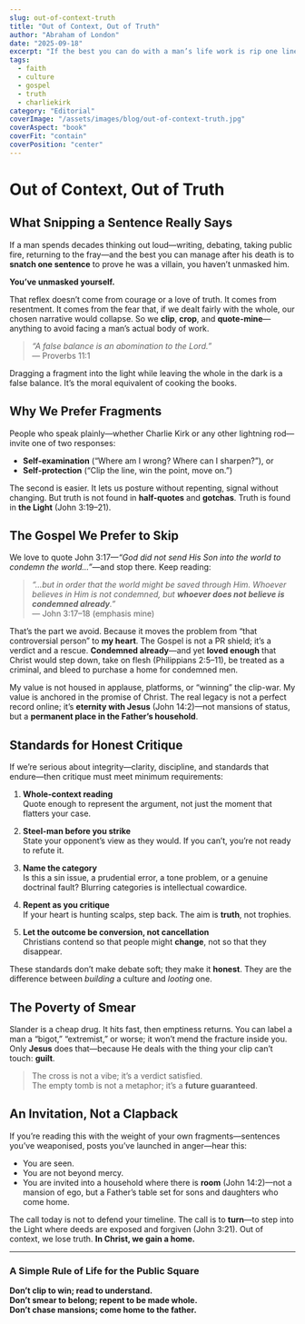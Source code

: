 ```yaml
---
slug: out-of-context-truth
title: "Out of Context, Out of Truth"
author: "Abraham of London"
date: "2025-09-18"
excerpt: "If the best you can do with a man’s life work is rip one line out of context, you’re not exposing him—you’re exposing yourself."
tags:
  - faith
  - culture
  - gospel
  - truth
  - charliekirk
category: "Editorial"
coverImage: "/assets/images/blog/out-of-context-truth.jpg"
coverAspect: "book"
coverFit: "contain"
coverPosition: "center"
---
```


# Out of Context, Out of Truth

## What Snipping a Sentence Really Says

If a man spends decades thinking out loud—writing, debating, taking public fire, returning to the fray—and the best you can manage after his death is to **snatch one sentence** to prove he was a villain, you haven’t unmasked him.

**You’ve unmasked yourself.**

That reflex doesn’t come from courage or a love of truth. It comes from resentment. It comes from the fear that, if we dealt fairly with the whole, our chosen narrative would collapse. So we **clip**, **crop**, and **quote-mine**—anything to avoid facing a man’s actual body of work.

> *“A false balance is an abomination to the Lord.”*  
> — Proverbs 11:1

Dragging a fragment into the light while leaving the whole in the dark is a false balance. It’s the moral equivalent of cooking the books.

## Why We Prefer Fragments

People who speak plainly—whether Charlie Kirk or any other lightning rod—invite one of two responses:

- **Self-examination** (“Where am I wrong? Where can I sharpen?”), or  
- **Self-protection** (“Clip the line, win the point, move on.”)

The second is easier. It lets us posture without repenting, signal without changing. But truth is not found in **half-quotes** and **gotchas**. Truth is found in **the Light** (John 3:19–21).

## The Gospel We Prefer to Skip

We love to quote John 3:17—*“God did not send His Son into the world to condemn the world…”*—and stop there. Keep reading:

> *“…but in order that the world might be saved through Him. Whoever believes in Him is not condemned, but **whoever does not believe is condemned already**.”*  
> — John 3:17–18 (emphasis mine)

That’s the part we avoid. Because it moves the problem from “that controversial person” to **my heart**. The Gospel is not a PR shield; it’s a verdict and a rescue. **Condemned already**—and yet **loved enough** that Christ would step down, take on flesh (Philippians 2:5–11), be treated as a criminal, and bleed to purchase a home for condemned men.

My value is not housed in applause, platforms, or “winning” the clip-war. My value is anchored in the promise of Christ. The real legacy is not a perfect record online; it’s **eternity with Jesus** (John 14:2)—not mansions of status, but a **permanent place in the Father’s household**.

## Standards for Honest Critique

If we’re serious about integrity—clarity, discipline, and standards that endure—then critique must meet minimum requirements:

1. **Whole-context reading**  
   Quote enough to represent the argument, not just the moment that flatters your case.

2. **Steel-man before you strike**  
   State your opponent’s view as they would. If you can’t, you’re not ready to refute it.

3. **Name the category**  
   Is this a sin issue, a prudential error, a tone problem, or a genuine doctrinal fault? Blurring categories is intellectual cowardice.

4. **Repent as you critique**  
   If your heart is hunting scalps, step back. The aim is **truth**, not trophies.

5. **Let the outcome be conversion, not cancellation**  
   Christians contend so that people might **change**, not so that they disappear.

These standards don’t make debate soft; they make it **honest**. They are the difference between *building* a culture and *looting* one.

## The Poverty of Smear

Slander is a cheap drug. It hits fast, then emptiness returns. You can label a man a “bigot,” “extremist,” or worse; it won’t mend the fracture inside you. Only **Jesus** does that—because He deals with the thing your clip can’t touch: **guilt**.

> The cross is not a vibe; it’s a verdict satisfied.  
> The empty tomb is not a metaphor; it’s a **future guaranteed**.

## An Invitation, Not a Clapback

If you’re reading this with the weight of your own fragments—sentences you’ve weaponised, posts you’ve launched in anger—hear this:

- You are seen.  
- You are not beyond mercy.  
- You are invited into a household where there is **room** (John 14:2)—not a mansion of ego, but a Father’s table set for sons and daughters who come home.

The call today is not to defend your timeline. The call is to **turn**—to step into the Light where deeds are exposed and forgiven (John 3:21). Out of context, we lose truth. **In Christ, we gain a home.**

---

### A Simple Rule of Life for the Public Square

**Don’t clip to win; read to understand.  
Don’t smear to belong; repent to be made whole.  
Don’t chase mansions; come home to the father.**
